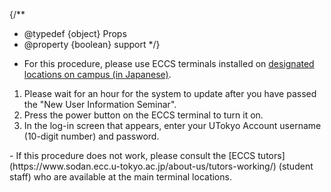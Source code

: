 
{/**
  * @typedef {object} Props
  * @property {boolean} support
  */}

- For this procedure, please use ECCS terminals installed on [designated locations on campus (in Japanese)](https://www.ecc.u-tokyo.ac.jp/announcement/2020/10/02_3224.html).

1. Please wait for an hour for the system to update after you have passed the "New User Information Seminar".
2. Press the power button on the ECCS terminal to turn it on.
3. In the log-in screen that appears, enter your UTokyo Account username (10-digit number) and password.

<If cond={props.support}>
- If this procedure does not work, please consult the [ECCS tutors](https://www.sodan.ecc.u-tokyo.ac.jp/about-us/tutors-working/) (student staff) who are available at the main terminal locations.
</If>
